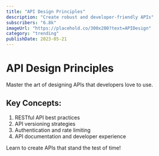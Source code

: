 ```yaml
---
title: "API Design Principles"
description: "Create robust and developer-friendly APIs"
subscribers: "6.8k"
imageUrl: "https://placehold.co/300x200?text=APIDesign"
category: "trending"
publishDate: 2023-05-21
---
```


# API Design Principles

Master the art of designing APIs that developers love to use.

## Key Concepts:

1. RESTful API best practices
2. API versioning strategies
3. Authentication and rate limiting
4. API documentation and developer experience

Learn to create APIs that stand the test of time!

